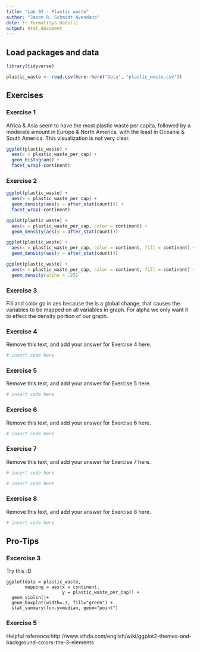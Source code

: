 ```yaml
---
title: "Lab 02 - Plastic waste"
author: "Jason R. Schmidt Avendano"
date: !r format(Sys.Date())
output: html_document
---
```


## Load packages and data

```r
library(tidyverse)
```

```r
plastic_waste <- read.csv(here::here("Data", "plastic_waste.csv"))
```

## Exercises

### Exercise 1

Africa & Asia seem to have the most plastic waste per capita, followed by a moderate amount in Europe & North America, with the least in Oceania & South America. This visualization is not very clear. 

```r
ggplot(plastic_waste) + 
  aes(x = plastic_waste_per_cap) + 
  geom_histogram() + 
  facet_wrap(~continent)
```





### Exercise 2

```r
ggplot(plastic_waste) + 
  aes(x = plastic_waste_per_cap) + 
  geom_density(aes(y = after_stat(count))) + 
  facet_wrap(~continent)
```

```r
ggplot(plastic_waste) + 
  aes(x = plastic_waste_per_cap, color = continent) + 
  geom_density(aes(y = after_stat(count))) 
```

```r
ggplot(plastic_waste) + 
  aes(x = plastic_waste_per_cap, color = continent, fill = continent) + 
  geom_density(aes(y = after_stat(count))) 
```

```r
ggplot(plastic_waste) + 
  aes(x = plastic_waste_per_cap, color = continent, fill = continent) + 
  geom_density(alpha = .25) 
```


### Exercise 3

Fill and color go in aes because the is a global change, that causes the variables to be mapped on all variables in graph. For alpha we only want it to effect the density portion of our graph.

### Exercise 4

Remove this text, and add your answer for Exercise 4 here.

```r
# insert code here
```

### Exercise 5

Remove this text, and add your answer for Exercise 5 here.

```r
# insert code here
```

### Exercise 6

Remove this text, and add your answer for Exercise 6 here.

```r
# insert code here
```

### Exercise 7

Remove this text, and add your answer for Exercise 7 here.

```r
# insert code here
```

```r
# insert code here
```

### Exercise 8

Remove this text, and add your answer for Exercise 8 here.

```r
# insert code here
```

## Pro-Tips

### Excercise 3

Try this :D

```
ggplot(data = plastic_waste, 
       mapping = aes(x = continent, 
                     y = plastic_waste_per_cap)) +
  geom_violin()+
  geom_boxplot(width=.3, fill="green") +
  stat_summary(fun.y=median, geom="point") 
```

### Exercise 5 

Helpful reference:http://www.sthda.com/english/wiki/ggplot2-themes-and-background-colors-the-3-elements



